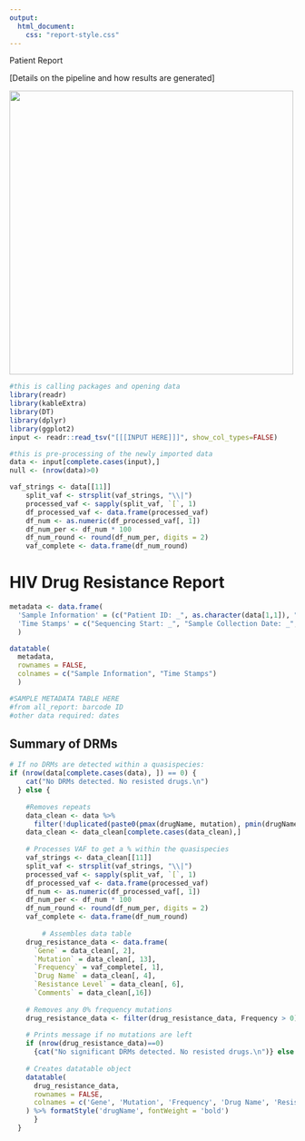 ```yaml
---
output: 
  html_document:
    css: "report-style.css"
---
```


::: header-container
<div>

::: header1
Patient Report
:::

::: header2
[Details on the pipeline and how results are generated]
:::

</div>

<img src="uos-logo.png" class="headerlogo" width="500"/>
:::

```r
#this is calling packages and opening data
library(readr)
library(kableExtra)
library(DT)
library(dplyr)
library(ggplot2)
input <- readr::read_tsv("[[[INPUT HERE]]]", show_col_types=FALSE)

#this is pre-processing of the newly imported data
data <- input[complete.cases(input),]
null <- (nrow(data)>0)

vaf_strings <- data[[11]]
    split_vaf <- strsplit(vaf_strings, "\\|")
    processed_vaf <- sapply(split_vaf, `[`, 1)
    df_processed_vaf <- data.frame(processed_vaf)
    df_num <- as.numeric(df_processed_vaf[, 1])
    df_num_per <- df_num * 100
    df_num_round <- round(df_num_per, digits = 2)
    vaf_complete <- data.frame(df_num_round)
```

# HIV Drug Resistance Report

```r
metadata <- data.frame(
  'Sample Information' = (c("Patient ID: _", as.character(data[1,1]), "assay?", "")),
  'Time Stamps' = c("Sequencing Start: _", "Sample Collection Date: _", "PCR Date/Time: _", "Library Date?Time: _")
  )

datatable(
  metadata,
  rownames = FALSE,
  colnames = c("Sample Information", "Time Stamps")
  )

#SAMPLE METADATA TABLE HERE
#from all_report: barcode ID
#other data required: dates
```

## Summary of DRMs

```r
# If no DRMs are detected within a quasispecies:
if (nrow(data[complete.cases(data), ]) == 0) {
    cat("No DRMs detected. No resisted drugs.\n")
  } else {
    
    #Removes repeats
    data_clean <- data %>%
      filter(!duplicated(paste0(pmax(drugName, mutation), pmin(drugName, mutation))))
    data_clean <- data_clean[complete.cases(data_clean),]
    
    # Processes VAF to get a % within the quasispecies
    vaf_strings <- data_clean[[11]]
    split_vaf <- strsplit(vaf_strings, "\\|")
    processed_vaf <- sapply(split_vaf, `[`, 1)
    df_processed_vaf <- data.frame(processed_vaf)
    df_num <- as.numeric(df_processed_vaf[, 1])
    df_num_per <- df_num * 100
    df_num_round <- round(df_num_per, digits = 2)
    vaf_complete <- data.frame(df_num_round)
    
        # Assembles data table
    drug_resistance_data <- data.frame(
      `Gene` = data_clean[, 2],
      `Mutation` = data_clean[, 13],
      `Frequency` = vaf_complete[, 1],
      `Drug Name` = data_clean[, 4],
      `Resistance Level` = data_clean[, 6],
      `Comments` = data_clean[,16])
    
    # Removes any 0% frequency mutations
    drug_resistance_data <- filter(drug_resistance_data, Frequency > 0)
    
    # Prints message if no mutations are left
    if (nrow(drug_resistance_data)==0)
      {cat("No significant DRMs detected. No resisted drugs.\n")} else {
    
    # Creates datatable object
    datatable(
      drug_resistance_data,
      rownames = FALSE,
      colnames = c('Gene', 'Mutation', 'Frequency', 'Drug Name', 'Resistance Level', 'Comments')
    ) %>% formatStyle('drugName', fontWeight = 'bold')
      }
  }
```
